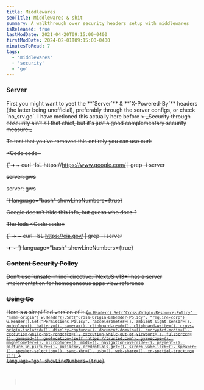 ```yaml
---
title: Middlewares
seoTitle: Middlewares & shit
summary: A walkthrough over security headers setup with middlewares 
isReleased: true
lastModDate: 2021-04-20T09:15:00-0400
firstModDate: 2024-02-01T09:15:00-0400
minutesToRead: 7
tags:
  - 'middlewares'
  - 'security'
  - 'go'
---
```


<H3>Server</H3>
<C>
  First you might want to yeet the **`Server`** & **`X-Powered-By`** headers (the latter being
  unofficial), preferably through the server configs, or check `no_srv.go`. I have metioned this actually <L href='#using-go'>here</L> before
<S/>
> _Security through obscurity ain’t all that chief, but it's just a good complementary security measure._

To test that you've removed this entirely you can use curl:
</C>

<Code
  code=

{`➜ ~ curl -IsL https://https://www.google.com/ | grep -i server

server: gws

server: gws

`}
language="bash"
showLineNumbers={true}

> </Code>

<C>
Google doesn't hide this info, but guess who does ?

The feds
</C>
<Code
  code=

{`
➜  ~ curl -IsL https://cia.gov/ | grep -i server

➜  ~
`}
language="bash"
showLineNumbers={true}

> </Code>
<H3>Content Security Policy</H3>
<C>
Don't use `unsafe-inline` directive.
<S/>
`NextJS v13+` has a server implementation for homogeneous apps view <L href='https://nextjs.org/docs/app/building-your-application/configuring/content-security-policy'>reference</L> 
</C>
<H3 id='using-go'>Using Go</H3>
<C>Here's a simplified version of it</C>
<Code
  code=

{`w.Header().Set("Cross-Origin-Resource-Policy", "same-origin")
w.Header().Set("Cross-Origin-Embedder-Policy", "require-corp")
w.Header().Set("Permissions-Policy", "accelerometer=(), ambient-light-sensor=(), autoplay=(), battery=(), camera=(), clipboard-read=(), clipboard-write=(), cross-origin-isolated=(), display-capture=(), document-domain=(), encrypted-media=(), execution-while-not-rendered=(), execution-while-out-of-viewport=(), fullscreen=(), gamepad=(), geolocation=(self 'https://trusted.com'), gyroscope=(), magnetometer=(), microphone=(), midi=(), navigation-override=(), payment=(), picture-in-picture=(), publickey-credentials-get=(), screen-wake-lock=(), speaker=(), speaker-selection=(), sync-xhr=(), usb=(), web-share=(), xr-spatial-tracking=()")
`}
language="go"
showLineNumbers={true}

> </Code>
